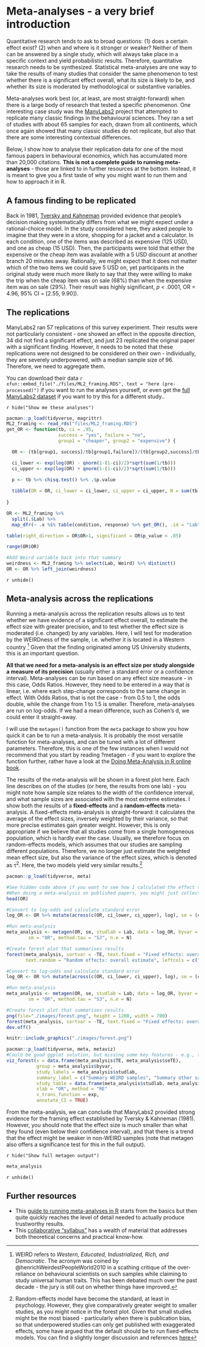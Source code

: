 # Meta-analyses - a very brief introduction

Quantitative research tends to ask to broad questions: (1) does a certain effect exist? (2) when and where is it stronger or weaker? Neither of them can be answered by a single study, which will always take place in a specific context and yield probabilistic results. Therefore, quantitative research needs to be synthesized. Statistical meta-analyses are one way to take the results of many studies that consider the same phenomenon to test whether there is a significant effect overall, what its size is likely to be, and whether its size is moderated by methodological or substantive variables.

Meta-analyses work best (or, at least, are most straight-forward) when there is a large body of research that tested a specific phenomenon. One interesting case study was the [ManyLabs2](https://journals-sagepub-com.gold.idm.oclc.org/doi/pdf/10.1177/2515245918810225){target="_blank"} project that attempted to replicate many classic findings in the behavioural sciences. They ran a set of studies with about 65 samples for each, drawn from all continents, which once again showed that many classic studies do not replicate, but also that there are some interesting contextual differences.

Below, I show how to analyse their replication data for one of the most famous papers in behavioural economics, which has accumulated more than 20,000 citations. **This is not a complete guide to running meta-analyses** - those are linked to in further resources at the bottom. Instead, it is meant to give you a first taste of why you might want to run them and how to approach it in R.

## A famous finding to be replicated

Back in 1981, [Tversky and Kahneman](https://science.sciencemag.org/content/sci/211/4481/453.full.pdf?casa_token=jLVtwVMB_-4AAAAA:Q433DznZmNyEY-UFd9syhJ1imhxSPYYNoqVcNp31Fxi2hS49xP62auJu4_CIZ3gb3dda80YQ6KviU2c){target="_blank"} provided evidence that people's decision making systematically differs from what we might expect under a rational-choice model. In the study considered here, they asked people to imagine that they were in a store, shopping for a jacket and a calculator. In each condition, one of the items was described as expensive (125 USD), and one as cheap (15 USD). Then, the participants were told that either the expensive or the cheap item was available with a 5 USD discount at another branch 20 minutes away. Rationally, we might expect that it does not matter which of the two items we could save 5 USD on, yet participants in the original study were much more likely to say that they were willing to make the trip when the cheap item was on sale (68%) than when the expensive item was on sale (29%). Their result was highly significant, *p* < .0001, OR = 4.96, 95% CI = [2.55, 9.90]).

## The replications

ManyLabs2 ran 57 replications of this survey experiment. Their results were not particularly consistent - one showed an effect in the opposite direction, 34 did not find a significant effect, and just 23 replicated the original paper with a significant finding. However, it needs to be noted that these replications were not designed to be considered on their own - individually, they are severely underpowered, with a median sample size of 96. Therefore, we need to aggregate them.

You can download their data `r xfun::embed_file("./files/ML2_framing.RDS", text = "here (pre-processed)")` if you want to run the analyses yourself, or even get the [full ManyLabs2 dataset](https://osf.io/fanre/){target="_blank"} if you want to try this for a different study..

`r hide("Show me these analyses")`

```r
pacman::p_load(tidyverse, magrittr)
ML2_framing <- read_rds("files/ML2_framing.RDS")
get_OR <- function(tb, ci = .95, 
                   success = "yes", failure = "no", 
                   group1 = "cheaper", group2 = "expensive") {

  OR <- (tb[group1, success]/tb[group1,failure])/(tb[group2,success]/tb[group2,failure])

  ci_lower <- exp(log(OR) - qnorm(1-(1-ci)/2)*sqrt(sum(1/tb)))
  ci_upper <- exp(log(OR) + qnorm(1-(1-ci)/2)*sqrt(sum(1/tb)))

  p <- tb %>% chisq.test() %>% .$p.value
  
  tibble(OR = OR, ci_lower = ci_lower, ci_upper = ci_upper, N = sum(tb), p_value = p)
  
}

OR <- ML2_framing %>%
  split(.$Lab) %>%
  map_dfr(~ .x %$% table(condition, response) %>% get_OR(), .id = "Lab")

table(right_direction = OR$OR>1, significant = OR$p_value < .05)

range(OR$OR)

#Add Weird variable back into that summary
weirdness <- ML2_framing %>% select(Lab, Weird) %>% distinct()
OR <- OR %>% left_join(weirdness)


```


`r unhide()`


## Meta-analysis across the replications

Running a meta-analysis across the replication results allows us to test whether we have evidence of a significant effect overall, to estimate the effect size with greater precision, and to test whether the effect size is moderated (i.e. changed) by any variables. Here, I will test for moderation by the WEIRDness of the sample, i.e. whether it is located in a Western country ^[WEIRD refers to *Western, Educated, Industrialized, Rich, and Democratic*. The acronym was coined by @henrichWeirdestPeopleWorld2010 in a scathing critique of the over-reliance on behavioural scientists on such samples while claiming to study universal human traits. This has been debated much over the past decade - the jury is still out on whether things have improved.]
Given that the finding originated among US University students, this is an important question.

**All that we need for a meta-analysis is an effect size per study alongside a measure of its precision** (usually either a standard error or a confidence interval). Meta-analyses can be run based on any effect size measure - in this case, Odds Ratios. However, they need to be entered in a way that is linear, i.e. where each step-change corresponds to the same change in effect. With Odds Ratios, that is not the case - from 0.5 to 1, the odds double, while the change from 1 to 1.5 is smaller. Therefore, meta-analyses are run on log-odds. If we had a mean difference, such as Cohen's d, we could enter it straight-away.

I will use the `metagen()` function from the `meta` package to show you how quick it can be to run a meta-analysis. It is probably the most versatile function for meta-analyses, and can be tuned with a lot of different parameters. Therefore, this is one of the few instances when I would not recommend that you start by reading ?metagen - if you want to explore the function further, rather have a look at the [Doing Meta-Analysis in R online book](https://bookdown.org/MathiasHarrer/Doing_Meta_Analysis_in_R){target="_blank"}.

The results of the meta-analysis will be shown in a forest plot here. Each line describes on of the studies (or here, the results from one lab) - you might note how sample size relates to the width of the confidence interval, and what sample sizes are associated with the most extreme estimates. I show both the results of a **fixed-effects** and a **random-effects** meta-analysis. A fixed-effects meta-analysis is straight-forward: it calculates the average of the effect sizes, inversely weighted by their variance, so that more precise estimates gain greater weight. However, this is only appropriate if we believe that all studies come from a single homogeneous population, which is hardly ever the case. Usually, we therefore focus on random-effects models, which assumes that our studies are sampling different populations. Therefore, we no longer just estimate the weighted mean effect size, but also the variance of the effect sizes, which is denoted as &tau;<sup>2</sup>. Here, the two models yield very similar results.^[Random-effects model have become the standard, at least in psychology. However, they give comparatively greater weight to smaller studies, as you might notice in the forest plot. Given that small studies might be the most biased - particularly when there is publication bias, so that underpowered studies can only get published with exaggerated effects, some have argued that the default should be to run fixed-effects models. You can find a slightly longer discussion and references [here](https://bookdown.org/MathiasHarrer/Doing_Meta_Analysis_in_R/random.html)]

```r
pacman::p_load(tidyverse, meta)

#See hidden code above if you want to see how I calculated the effect size per sample based on the full ManyLabs2 dataset. 
#When doing a meta-analysis on published papers, you might just collect this kind of information from each paper in a spreadsheet
head(OR)
```

```r
#Convert to log-odds and calculate standard error
log_OR <- OR %>% mutate(across(c(OR, ci_lower, ci_upper), log), se = (ci_upper - ci_lower)/(2*qnorm(.975)))

#Run meta-analysis
meta_analysis <- metagen(OR, se, studlab = Lab, data = log_OR, byvar = Weird,
        sm = "OR", method.tau = "SJ", n.e = N)

#Create forest plot that summarises results
forest(meta_analysis, sortvar = -TE, text.fixed = "Fixed effects: overall estimate", 
       text.random = "Random effects: overall estimate", leftcols = c("studlab", "n.e"), leftlabs = c("Lab", "N"))

```

```r
#Convert to log-odds and calculate standard error
log_OR <- OR %>% mutate(across(c(OR, ci_lower, ci_upper), log), se = (ci_upper - ci_lower)/(2*qnorm(.975)))

#Run meta-analysis
meta_analysis <- metagen(OR, se, studlab = Lab, data = log_OR, byvar = Weird,
        sm = "OR", method.tau = "SJ", n.e = N)

#Create forest plot that summarises results
png(file="./images/forest.png", height = 1200, width = 700)
forest(meta_analysis, sortvar = -TE, text.fixed = "Fixed effects: overall estimate", text.random = "Random effects: overall estimate", leftcols = c("studlab", "n.e"), leftlabs = c("Lab", "N"))
dev.off()


```
```r

knitr::include_graphics("./images/forest.png")

```


```r
pacman::p_load(tidyverse, meta, metaviz)
#Could be good ggplot solution, but missing some key features - e.g., total & subgroup summaries
viz_forest(x = data.frame(meta_analysis$TE, meta_analysis$seTE),
           group = meta_analysis$byvar,
           study_labels = meta_analysis$studlab,
           summary_label = c("Summary WEIRD samples", "Summary other samples"),
           study_table = data.frame(meta_analysis$studlab, meta_analysis$n.e),
           xlab = "OR", method = "RE"
           x_trans_function = exp,
           annotate_CI = TRUE)
```

From the meta-analysis, we can conclude that ManyLabs2 provided strong evidence for the framing effect established by Tversky & Kahneman (1981). However, you should note that the effect size is much smaller than what they found (even below their confidence interval), and that there is a trend that the effect might be weaker in non-WEIRD samples (note that metagen also offers a significance test for this in the full output).

`r hide("Show full metagen output")`

```r
meta_analysis
```


`r unhide()`


## Further resources {#further-resources-meta}

* This [guide to running meta-analyses in R](https://bookdown.org/MathiasHarrer/Doing_Meta_Analysis_in_R/){target="_blank"} starts from the basics but then quite quickly reaches the level of detail needed to actually produce trustworthy results.
* This [collaborative "syllabus"](http://mgto.org/metaanalysissyllabus){target="_blank"} has a wealth of material that addresses both theoretical concerns and practical know-how. 
